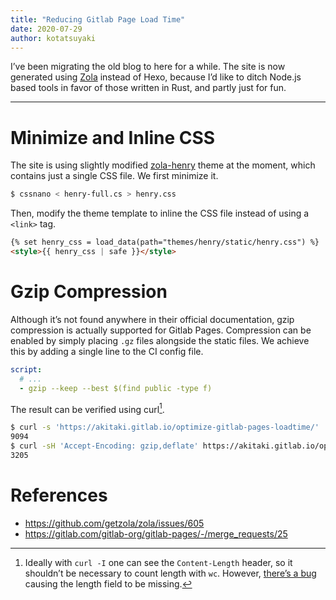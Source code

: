 ```yaml
---
title: "Reducing Gitlab Page Load Time"
date: 2020-07-29
author: kotatsuyaki
---
```


I've been migrating the old blog to here for a while.
The site is now generated using [Zola](https://www.getzola.org/documentation/getting-started/installation/) instead of Hexo,
because I'd like to ditch Node.js based tools in favor of those written in Rust,
and partly just for fun.

---

# Minimize and Inline CSS

The site is using slightly modified [zola-henry](https://github.com/sirodoht/zola-henry) theme at the moment, which contains just a single CSS file.
We first minimize it.

```sh
$ cssnano < henry-full.cs > henry.css
```

Then, modify the theme template to inline the CSS file instead of using a `<link>` tag.

```html
{% set henry_css = load_data(path="themes/henry/static/henry.css") %}
<style>{{ henry_css | safe }}</style>
```

<!-- more -->

# Gzip Compression

Although it's not found anywhere in their official documentation,
gzip compression is actually supported for Gitlab Pages.
Compression can be enabled by simply placing `.gz` files alongside the static files.
We achieve this by adding a single line to the CI config file.

```yaml
script:
  # ...
  - gzip --keep --best $(find public -type f)
```

The result can be verified using curl[^1].

```sh
$ curl -s 'https://akitaki.gitlab.io/optimize-gitlab-pages-loadtime/' | wc -c
9094
$ curl -sH 'Accept-Encoding: gzip,deflate' https://akitaki.gitlab.io/optimize-gitlab-pages-loadtime/ | wc -c
3205
```

[^1]: Ideally with `curl -I` one can see the `Content-Length` header, so it shouldn't be necessary to count length with `wc`. However, [there's a bug](https://gitlab.com/gitlab-org/gitlab-pages/-/issues/315) causing the length field to be missing.

# References

- <https://github.com/getzola/zola/issues/605>
- <https://gitlab.com/gitlab-org/gitlab-pages/-/merge_requests/25>
